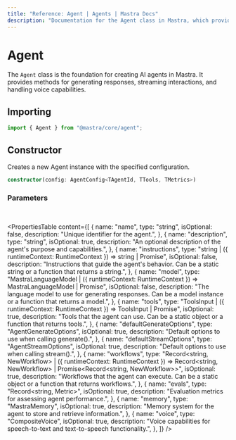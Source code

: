 ```yaml
---
title: "Reference: Agent | Agents | Mastra Docs"
description: "Documentation for the Agent class in Mastra, which provides the foundation for creating AI agents with various capabilities."
---
```


# Agent

The `Agent` class is the foundation for creating AI agents in Mastra. It provides methods for generating responses, streaming interactions, and handling voice capabilities.

## Importing

```typescript
import { Agent } from "@mastra/core/agent";
```

## Constructor

Creates a new Agent instance with the specified configuration.

```typescript
constructor(config: AgentConfig<TAgentId, TTools, TMetrics>)
```

### Parameters

<br />

<PropertiesTable
  content={[
    {
      name: "name",
      type: "string",
      isOptional: false,
      description: "Unique identifier for the agent.",
    },
    {
      name: "description",
      type: "string",
      isOptional: true,
      description:
        "An optional description of the agent\'s purpose and capabilities.",
    },
    {
      name: "instructions",
      type: "string | ({ runtimeContext: RuntimeContext }) => string | Promise<string>",
      isOptional: false,
      description:
        "Instructions that guide the agent's behavior. Can be a static string or a function that returns a string.",
    },
    {
      name: "model",
      type: "MastraLanguageModel | ({ runtimeContext: RuntimeContext }) => MastraLanguageModel | Promise<MastraLanguageModel>",
      isOptional: false,
      description:
        "The language model to use for generating responses. Can be a model instance or a function that returns a model.",
    },
    {
      name: "tools",
      type: "ToolsInput | ({ runtimeContext: RuntimeContext }) => ToolsInput | Promise<ToolsInput>",
      isOptional: true,
      description:
        "Tools that the agent can use. Can be a static object or a function that returns tools.",
    },
    {
      name: "defaultGenerateOptions",
      type: "AgentGenerateOptions",
      isOptional: true,
      description: "Default options to use when calling generate().",
    },
    {
      name: "defaultStreamOptions",
      type: "AgentStreamOptions",
      isOptional: true,
      description: "Default options to use when calling stream().",
    },
    {
      name: "workflows",
      type: "Record<string, NewWorkflow> | ({ runtimeContext: RuntimeContext }) => Record<string, NewWorkflow> | Promise<Record<string, NewWorkflow>>",
      isOptional: true,
      description:
        "Workflows that the agent can execute. Can be a static object or a function that returns workflows.",
    },
    {
      name: "evals",
      type: "Record<string, Metric>",
      isOptional: true,
      description: "Evaluation metrics for assessing agent performance.",
    },
    {
      name: "memory",
      type: "MastraMemory",
      isOptional: true,
      description:
        "Memory system for the agent to store and retrieve information.",
    },
    {
      name: "voice",
      type: "CompositeVoice",
      isOptional: true,
      description:
        "Voice capabilities for speech-to-text and text-to-speech functionality.",
    },
  ]}
/>
